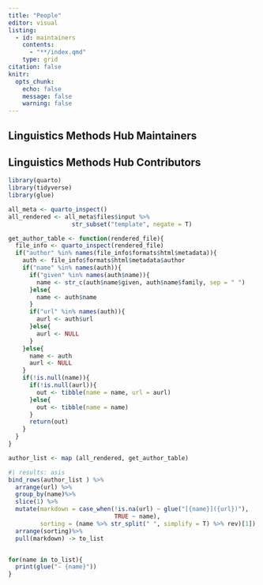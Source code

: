 ```yaml
---
title: "People"
editor: visual
listing:
  - id: maintainers
    contents:
      - "**/index.qmd"
    type: grid
citation: false
knitr: 
  opts_chunk: 
    echo: false
    message: false
    warning: false
---
```


## Linguistics Methods Hub Maintainers

::: {#maintainers}
:::

## Linguistics Methods Hub Contributors

```r
library(quarto)
library(tidyverse)
library(glue)
```

```r
all_meta <- quarto_inspect()
all_rendered <- all_meta$files$input %>% 
                  str_subset("template", negate = T)
```


```r
get_author_table <- function(rendered_file){
  file_info <- quarto_inspect(rendered_file)
  if("author" %in% names(file_info$formats$html$metadata)){
    auth <- file_info$formats$html$metadata$author
    if("name" %in% names(auth)){
      if("given" %in% names(auth$name)){
        name <- str_c(auth$name$given, auth$name$family, sep = " ")
      }else{
        name <- auth$name
      }
      if("url" %in% names(auth)){
        aurl <- auth$url
      }else{
        aurl <- NULL
      }
    }else{
      name <- auth
      aurl <- NULL
    }
    if(!is.null(name)){
      if(!is.null(aurl)){
        out <- tibble(name = name, url = aurl)
      }else{
        out <- tibble(name = name)
      }
      return(out)
    }
  }
}
```

```r
author_list <- map (all_rendered, get_author_table)
```

```r
#| results: asis
bind_rows(author_list ) %>% 
  arrange(url) %>% 
  group_by(name)%>%
  slice(1) %>%
  mutate(markdown = case_when(!is.na(url) ~ glue("[{name}]({url})"),
                              TRUE ~ name),
         sorting = (name %>% str_split(" ", simplify = T) %>% rev)[1]) %>%
  arrange(sorting)%>%
  pull(markdown) -> to_list


for(name in to_list){
  print(glue("- {name}"))
}
```